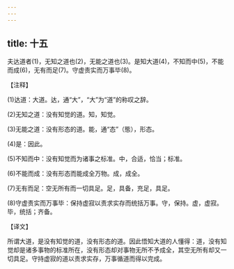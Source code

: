 ```yaml
---
---
---
```

title: 十五
---



夫达道者(1)，无知之道也(2)，无能之道也(3)。是知大道(4)，不知而中(5)，不能而成(6)，无有而足(7)。守虚责实而万事毕(8)。

【注释】

(1)达道：大道。达，通“大”，“大”为“道”的称叹之辞。

(2)无知之道：没有知觉的道。知，知觉。

(3)无能之道：没有形态的道。能，通“态”（態），形态。

(4)是：因此。

(5)不知而中：没有知觉而为诸事之标准。中，合适，恰当；标准。

(6)不能而成：没有形态而能成全万物。成，成全。

(7)无有而足：空无所有而一切具足。足，具备，充足，具足。

(8)守虚责实而万事毕：保持虚寂以责求实存而统括万事。守，保持。虚，虚寂。毕，统括；齐备。

【译文】

所谓大道，是没有知觉的道，没有形态的道。因此悟知大道的人懂得：道，没有知觉却是诸多事物的标准所在，没有形态却对事物无所不予成全，其空无所有却又一切具足。守持虚寂的道以责求实存，万事循道而得以完成。